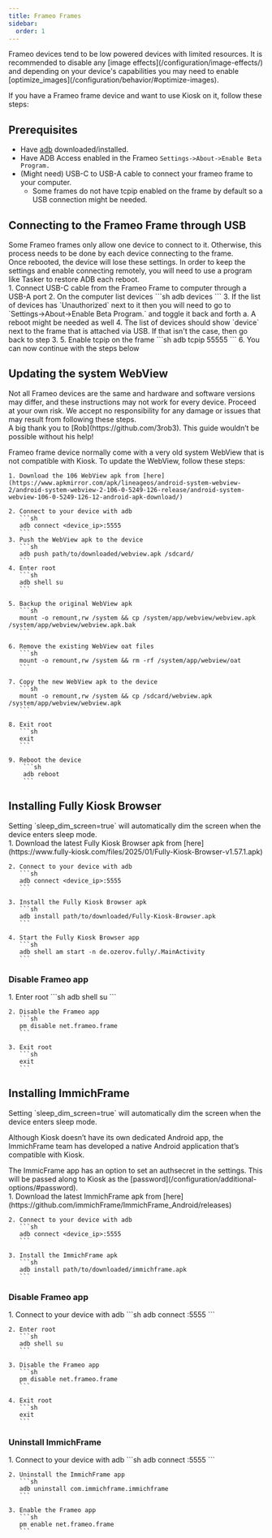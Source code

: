 ```yaml
---
title: Frameo Frames
sidebar:
  order: 1
---
```




<Aside type="note">
    Frameo devices tend to be low powered devices with limited resources. It is recommended to disable any [image effects](/configuration/image-effects/) and depending on your device's capabilities you may need to enable [optimize_images](/configuration/behavior/#optimize-images).
</Aside>

If you have a Frameo frame device and want to use Kiosk on it, follow these steps:

## Prerequisites

- Have [adb](https://developer.android.com/tools/releases/platform-tools) downloaded/installed.
- Have ADB Access enabled in the Frameo `Settings->About->Enable Beta Program.`
- (Might need) USB-C to USB-A cable to connect your frameo frame to your computer.
    - Some frames do not have tcpip enabled on the frame by default so a USB connection might be needed.

## Connecting to the Frameo Frame through USB

<Aside type="tip">
    Some Frameo frames only allow one device to connect to it. Otherwise, this process needs to be done by each device connecting to the frame.
</Aside>

<Aside type="caution">
    Once rebooted, the device will lose these settings. In order to keep the settings and enable connecting remotely, you will need to use a program like Tasker to restore ADB each reboot.
</Aside>

<Steps>
    1. Connect USB-C cable from the Frameo Frame to computer through a USB-A port
    2. On the computer list devices
        ```sh
        adb devices
        ```
    3. If the list of devices has `Unauthorized` next to it then you will need to go to `Settings->About->Enable Beta Program.` and toggle it back and forth
        a. A reboot might be needed as well
    4. The list of devices should show `device` next to the frame that is attached via USB. If that isn't the case, then go back to step 3.
    5. Enable tcpip on the frame
        ```sh
        adb tcpip 55555
        ```
    6. You can now continue with the steps below
</Steps>

## Updating the system WebView


<Aside type="caution">
    Not all Frameo devices are the same and hardware and software versions may differ, and these instructions may not work for every device. Proceed at your own risk. We accept no responsibility for any damage or issues that may result from following these steps.
</Aside>

<Acknowledgement type="tip" title="Acknowledgement">
    A big thank you to [Rob](https://github.com/3rob3). This guide wouldn’t be possible without his help!
</Acknowledgement>

Frameo frame device normally come with a very old system WebView that is not compatible with Kiosk. To update the WebView, follow these steps:

<Steps>

    1. Download the 106 WebView apk from [here](https://www.apkmirror.com/apk/lineageos/android-system-webview-2/android-system-webview-2-106-0-5249-126-release/android-system-webview-106-0-5249-126-12-android-apk-download/)

    2. Connect to your device with adb
       ```sh
       adb connect <device_ip>:5555
       ```
    3. Push the WebView apk to the device
       ```sh
       adb push path/to/downloaded/webview.apk /sdcard/
       ```
    4. Enter root
       ```sh
       adb shell su
       ```

    5. Backup the original WebView apk
       ```sh
       mount -o remount,rw /system && cp /system/app/webview/webview.apk /system/app/webview/webview.apk.bak
       ```

    6. Remove the existing WebView oat files
       ```sh
       mount -o remount,rw /system && rm -rf /system/app/webview/oat
       ```

    7. Copy the new WebView apk to the device
       ```sh
       mount -o remount,rw /system && cp /sdcard/webview.apk /system/app/webview/webview.apk
       ```

    8. Exit root
       ```sh
       exit
       ```

    9. Reboot the device
        ```sh
        adb reboot
        ```

</Steps>


## Installing Fully Kiosk Browser

<Aside type="tip">
    Setting `sleep_dim_screen=true` will automatically dim the screen when the device enters sleep mode.
</Aside>

<Steps>
    1. Download the latest Fully Kiosk Browser apk from [here](https://www.fully-kiosk.com/files/2025/01/Fully-Kiosk-Browser-v1.57.1.apk)

    2. Connect to your device with adb
       ```sh
       adb connect <device_ip>:5555
       ```

    3. Install the Fully Kiosk Browser apk
       ```sh
       adb install path/to/downloaded/Fully-Kiosk-Browser.apk
       ```

    4. Start the Fully Kiosk Browser app
       ```sh
       adb shell am start -n de.ozerov.fully/.MainActivity
       ```

</Steps>


### Disable Frameo app

<Steps>
    1. Enter root
       ```sh
       adb shell su
       ```

    2. Disable the Frameo app
       ```sh
       pm disable net.frameo.frame
       ```

    3. Exit root
       ```sh
       exit
       ```
</Steps>

## Installing ImmichFrame

<Aside type="tip">
    Setting `sleep_dim_screen=true` will automatically dim the screen when the device enters sleep mode.
</Aside>

Although Kiosk doesn’t have its own dedicated Android app, the ImmichFrame team has developed a native Android application that’s compatible with Kiosk.

<Aside type="note">
    The ImmicFrame app has an option to set an authsecret in the settings. This will be passed along to Kiosk as the [password](/configuration/additional-options/#password).
</Aside>

<Steps>
    1. Download the latest ImmichFrame apk from [here](https://github.com/immichFrame/ImmichFrame_Android/releases)

    2. Connect to your device with adb
       ```sh
       adb connect <device_ip>:5555
       ```

    3. Install the ImmichFrame apk
       ```sh
       adb install path/to/downloaded/immichframe.apk
       ```

</Steps>


### Disable Frameo app

<Steps>
    1. Connect to your device with adb
       ```sh
       adb connect <device_ip>:5555
       ```

    2. Enter root
       ```sh
       adb shell su
       ```

    3. Disable the Frameo app
       ```sh
       pm disable net.frameo.frame
       ```

    4. Exit root
       ```sh
       exit
       ```
</Steps>


### Uninstall ImmichFrame

<Steps>
    1. Connect to your device with adb
       ```sh
       adb connect <device_ip>:5555
       ```

    2. Uninstall the ImmichFrame app
       ```sh
       adb uninstall com.immichframe.immichframe
       ```

    3. Enable the Frameo app
       ```sh
       pm enable net.frameo.frame
       ```
</Steps>
